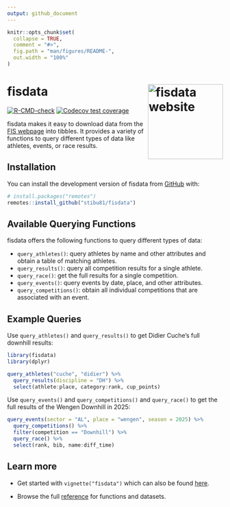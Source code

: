 ```yaml
---
output: github_document
---
```


<!-- README.md is generated from README.Rmd. Please edit that file -->

```r
knitr::opts_chunk$set(
  collapse = TRUE,
  comment = "#>",
  fig.path = "man/figures/README-",
  out.width = "100%"
)
```

# fisdata <a href="https://stibu81.github.io/fisdata/"><img src="man/figures/logo.png" align="right" width="175" alt="fisdata website" /></a>

<!-- badges: start -->
[![R-CMD-check](https://github.com/stibu81/fisdata/actions/workflows/R-CMD-check.yaml/badge.svg)](https://github.com/stibu81/fisdata/actions/workflows/R-CMD-check.yaml)
[![Codecov test coverage](https://codecov.io/gh/stibu81/fisdata/graph/badge.svg)](https://app.codecov.io/gh/stibu81/fisdata)
<!-- badges: end -->

fisdata makes it easy to download data from the 
[FIS webpage](https://www.fis-ski.com) into tibbles. It provides a variety
of functions to query different types of data like athletes, events, or
race results.


## Installation

You can install the development version of fisdata from
[GitHub](https://github.com/) with:

``` r
# install.packages("remotes")
remotes::install_github("stibu81/fisdata")
```


## Available Querying Functions

fisdata offers the following functions to query different types of data:

* `query_athletes()`: query athletes by name and other attributes and obtain
  a table of matching athletes.
* `query_results()`: query all competition results for a single athlete.
* `query_race()`: get the full results for a single competition.
* `query_events()`: query events by date, place, and other attributes.
* `query_competitions()`: obtain all individual competitions that are
  associated with an event.


## Example Queries

Use `query_athletes()` and `query_results()` to get Didier Cuche's full downhill
results:

```r
library(fisdata)
library(dplyr)

query_athletes("cuche", "didier") %>% 
  query_results(discipline = "DH") %>% 
  select(athlete:place, category:rank, cup_points)
```

Use `query_events()` and `query_competitions()` and `query_race()` to get
the full results of the Wengen Downhill in 2025:

```r
query_events(sector = "AL", place = "wengen", season = 2025) %>% 
  query_competitions() %>% 
  filter(competition == "Downhill") %>% 
  query_race() %>% 
  select(rank, bib, name:diff_time)
```


## Learn more

* Get started with `vignette("fisdata")` which can also be found
  [here](https://stibu81.github.io/fisdata/articles/fisdata.html).
  
* Browse the full [reference](https://stibu81.github.io/fisdata/reference/)
  for functions and datasets.
